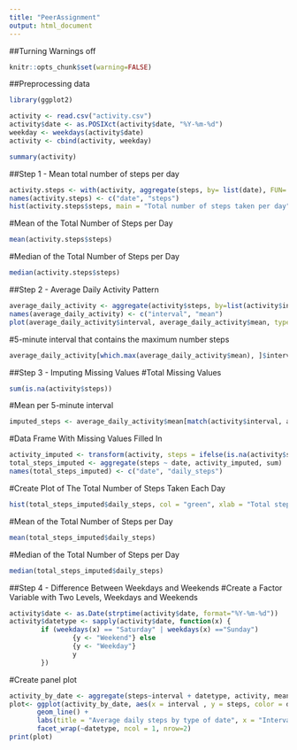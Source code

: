 ```yaml
---
title: "PeerAssignment"
output: html_document
---
```


##Turning Warnings off
```r
knitr::opts_chunk$set(warning=FALSE)
```

##Preprocessing data
```r
library(ggplot2)

activity <- read.csv("activity.csv")
activity$date <- as.POSIXct(activity$date, "%Y-%m-%d")
weekday <- weekdays(activity$date)
activity <- cbind(activity, weekday)

summary(activity)
```

##Step 1 - Mean total number of steps per day
```r
activity.steps <- with(activity, aggregate(steps, by= list(date), FUN= sum, na.rm= TRUE ))
names(activity.steps) <- c("date", "steps")
hist(activity.steps$steps, main = "Total number of steps taken per day", xlab = "Total steps taken per day", col = "orange", ylim = c(0,20), breaks = seq(0,25000, by=2500))
```

#Mean of the Total Number of Steps per Day
```r
mean(activity.steps$steps)
```

#Median of the Total Number of Steps per Day
```r
median(activity.steps$steps)
```

##Step 2 - Average Daily Activity Pattern
```r
average_daily_activity <- aggregate(activity$steps, by=list(activity$interval), FUN=mean, na.rm=TRUE)
names(average_daily_activity) <- c("interval", "mean")
plot(average_daily_activity$interval, average_daily_activity$mean, type = "l", col="darkblue", lwd = 2, xlab="Interval", ylab="Average number of steps", main="Average number of steps per intervals")
```

#5-minute interval that contains the maximum number steps
```r
average_daily_activity[which.max(average_daily_activity$mean), ]$interval
```

##Step 3 - Imputing Missing Values
#Total Missing Values
```r
sum(is.na(activity$steps))
```

#Mean per 5-minute interval
```r
imputed_steps <- average_daily_activity$mean[match(activity$interval, average_daily_activity$interval)]
```

#Data Frame With Missing Values Filled In
```r
activity_imputed <- transform(activity, steps = ifelse(is.na(activity$steps), yes = imputed_steps, no = activity$steps))
total_steps_imputed <- aggregate(steps ~ date, activity_imputed, sum)
names(total_steps_imputed) <- c("date", "daily_steps")
```

#Create Plot of The Total Number of Steps Taken Each Day
```r
hist(total_steps_imputed$daily_steps, col = "green", xlab = "Total steps per day", ylim = c(0,30), main = "Total number of steps taken each day", breaks = seq(0,25000,by=2500))
```

#Mean of the Total Number of Steps per Day
```r
mean(total_steps_imputed$daily_steps)
```

#Median of the Total Number of Steps per Day
```r
median(total_steps_imputed$daily_steps)
```

##Step 4 - Difference Between Weekdays and Weekends
#Create a Factor Variable with Two Levels, Weekdays and Weekends
```r
activity$date <- as.Date(strptime(activity$date, format="%Y-%m-%d"))
activity$datetype <- sapply(activity$date, function(x) {
        if (weekdays(x) == "Saturday" | weekdays(x) =="Sunday") 
                {y <- "Weekend"} else 
                {y <- "Weekday"}
                y
        })
```

#Create panel plot
```r
activity_by_date <- aggregate(steps~interval + datetype, activity, mean, na.rm = TRUE)
plot<- ggplot(activity_by_date, aes(x = interval , y = steps, color = datetype)) +
       geom_line() +
       labs(title = "Average daily steps by type of date", x = "Interval", y = "Average number of steps") +
       facet_wrap(~datetype, ncol = 1, nrow=2)
print(plot)
```